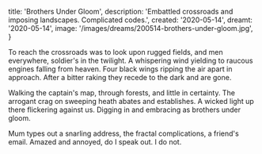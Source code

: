   title: 'Brothers Under Gloom',
  description: 'Embattled crossroads and imposing landscapes. Complicated codes.',
  created: '2020-05-14',
  dreamt: '2020-05-14',
  image: '/images/dreams/200514-brothers-under-gloom.jpg',
}

To reach the crossroads was to look upon rugged fields, and men everywhere, soldier's in the twilight.
A whispering wind yielding to raucous engines falling from heaven.
Four black wings ripping the air apart in approach.
After a bitter raking they recede to the dark and are gone.

Walking the captain's map, through forests, and little in certainty.
The arrogant crag on sweeping heath abates and establishes.
A wicked light up there flickering against us.
Digging in and embracing as brothers under gloom.

Mum types out a snarling address, the fractal complications, a friend's email.
Amazed and annoyed, do I speak out.
I do not.
